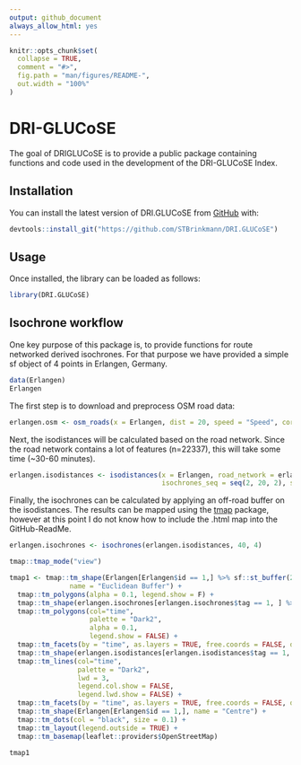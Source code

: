 ```yaml
---
output: github_document
always_allow_html: yes
---
```


<!-- README.md is generated from README.Rmd. Please edit that file -->

```r
knitr::opts_chunk$set(
  collapse = TRUE,
  comment = "#>",
  fig.path = "man/figures/README-",
  out.width = "100%"
)
```

# DRI-GLUCoSE

<!-- badges: start -->
<!-- badges: end -->

The goal of DRIGLUCoSE is to provide a public package containing functions and code used in the development of the DRI-GLUCoSE Index.

## Installation

You can install the latest version of DRI.GLUCoSE from [GitHub](https://CRAN.R-project.org) with:

```r
devtools::install_git("https://github.com/STBrinkmann/DRI.GLUCoSE")
```


## Usage

Once installed, the library can be loaded as follows:

```r
library(DRI.GLUCoSE)
```

## Isochrone workflow

One key purpose of this package is, to provide functions for route networked derived isochrones. For that purpose we have provided a simple sf object of 4 points in Erlangen, Germany.

```r
data(Erlangen)
Erlangen
```

The first step is to download and preprocess OSM road data:
```r
erlangen.osm <- osm_roads(x = Erlangen, dist = 20, speed = "Speed", cores = 4)
```

Next, the isodistances will be calculated based on the road network. Since the road network contains a lot of features (n=22337), this will take some time (~30-60 minutes).
```r
erlangen.isodistances <- isodistances(x = Erlangen, road_network = erlangen.osm, tag = "id",
                                      isochrones_seq = seq(2, 20, 2), speed = "Speed", cores = 4)
```

Finally, the isochrones can be calculated by applying an off-road buffer on the isodistances. The results can be mapped using the [tmap](https://github.com/mtennekes/tmap) package, however at this point I do not know how to include the .html map into the GitHub-ReadMe. 
```r
erlangen.isochrones <- isochrones(erlangen.isodistances, 40, 4)
```

```r
tmap::tmap_mode("view")

tmap1 <- tmap::tm_shape(Erlangen[Erlangen$id == 1,] %>% sf::st_buffer(20*Erlangen[Erlangen$id == 1,]$Speed),
               name = "Euclidean Buffer") +
  tmap::tm_polygons(alpha = 0.1, legend.show = F) +
  tmap::tm_shape(erlangen.isochrones[erlangen.isochrones$tag == 1, ] %>% dplyr::mutate(time = forcats::fct_rev(time))) +
  tmap::tm_polygons(col="time",
                    palette = "Dark2",
                    alpha = 0.1,
                    legend.show = FALSE) +
  tmap::tm_facets(by = "time", as.layers = TRUE, free.coords = FALSE, drop.units = TRUE) +
  tmap::tm_shape(erlangen.isodistances[erlangen.isodistances$tag == 1, ] %>% dplyr::mutate(time = forcats::fct_rev(time))) +
  tmap::tm_lines(col="time",
                 palette = "Dark2",
                 lwd = 3,
                 legend.col.show = FALSE,
                 legend.lwd.show = FALSE) +
  tmap::tm_facets(by = "time", as.layers = TRUE, free.coords = FALSE, drop.units = TRUE) +
  tmap::tm_shape(Erlangen[Erlangen$id == 1,], name = "Centre") +
  tmap::tm_dots(col = "black", size = 0.1) +
  tmap::tm_layout(legend.outside = TRUE) +
  tmap::tm_basemap(leaflet::providers$OpenStreetMap)

tmap1
```













